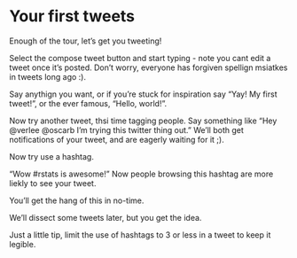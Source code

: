 # Your first tweets
Enough of the tour, let's get you tweeting! 

Select the compose tweet button and start typing - note you cant edit a tweet once it's posted. Don't worry, everyone has forgiven spellign msiatkes in tweets long ago :).

Say anythign you want, or if you're stuck for inspiration say "Yay! My first tweet!", or the ever famous, "Hello, world!". 

Now try another tweet, thsi time tagging people. Say something like "Hey @verlee @oscarb I'm trying this twitter thing out." We'll both get notifications of your tweet, and are eagerly waiting for it ;).  


Now try use a hashtag. 

"Wow #rstats is awesome!" Now people browsing this hashtag are more liekly to see your tweet. 

You'll get the hang of this in no-time.

We'll dissect some tweets later, but you get the idea.

Just a little tip, limit the use of hashtags to 3 or less in a tweet to keep it legible. 
